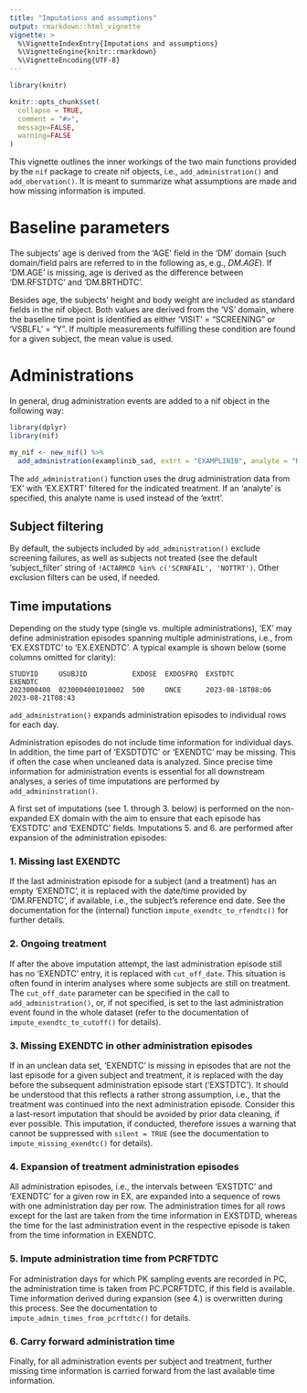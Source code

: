 ```yaml
---
title: "Imputations and assumptions"
output: rmarkdown::html_vignette
vignette: >
  %\VignetteIndexEntry{Imputations and assumptions}
  %\VignetteEngine{knitr::rmarkdown}
  %\VignetteEncoding{UTF-8}
---
```


```r
library(knitr)

knitr::opts_chunk$set(
  collapse = TRUE,
  comment = "#>",
  message=FALSE,
  warning=FALSE
)
```

This vignette outlines the inner workings of the two main functions provided by
the `nif` package to create nif objects, i.e., `add_administration()` and
`add_obervation()`. It is meant to summarize what assumptions are made and how
missing information is imputed.

# Baseline parameters

The subjects' age is derived from the 'AGE' field in the 'DM' domain (such
domain/field pairs are referred to in the following as, e.g., *DM.AGE*). If
'DM.AGE' is missing, age is derived as the difference between 'DM.RFSTDTC'
and 'DM.BRTHDTC'.

Besides age, the subjects' height and body weight are included as standard
fields in the nif object. Both values are derived from the 'VS' domain, where
the baseline time point is identified as either 'VISIT' = "SCREENING" or
'VSBLFL' = "Y". If multiple measurements fulfilling these condition are found
for a given subject, the mean value is used.

# Administrations

In general, drug administration events are added to a nif object in the
following way:

```r
library(dplyr)
library(nif)

my_nif <- new_nif() %>% 
  add_administration(examplinib_sad, extrt = "EXAMPLINIB", analyte = "RS2023")
```

The `add_administration()` function uses the drug administration data from 'EX'
with 'EX.EXTRT' filtered for the indicated treatment. If an 'analyte' is
specified, this analyte name is used instead of the 'extrt'.

## Subject filtering

By default, the subjects included by `add_administration()` exclude screening
failures, as well as subjects not treated (see the default 'subject_filter'
string of `!ACTARMCD %in% c('SCRNFAIL', 'NOTTRT')`. Other exclusion filters
can be used, if needed.

## Time imputations

Depending on the study type (single vs. multiple administrations), 'EX' may
define administration episodes spanning multiple administrations, i.e., from
'EX.EXSTDTC' to 'EX.EXENDTC'. A typical example is shown below (some columns
omitted for clarity):

```
STUDYID     USUBJID           EXDOSE  EXDOSFRQ  EXSTDTC           EXENDTC
2023000400  0230004001010002  500     ONCE      2023-08-18T08:06  2023-08-21T08:43
```

`add_administration()` expands administration episodes to individual rows for
each day.

Administration episodes do not include time information for individual days. In
addition, the time part of 'EXSDTDTC' or 'EXENDTC' may be missing. This if often
the case when uncleaned data is analyzed. Since precise time information for 
administration events is essential for all downstream analyses, a series of time
imputations are performed by `add_admininstration()`.

A first set of imputations (see 1. through 3. below) is performed on the
non-expanded EX domain with the aim to ensure that each episode has 'EXSTDTC'
and 'EXENDTC' fields. Imputations 5. and 6. are performed after expansion of the
administration episodes:

### 1. Missing last EXENDTC

If the last administration episode for a subject (and a treatment) has an empty
'EXENDTC', it is replaced with the date/time provided by 'DM.RFENDTC', if
available, i.e., the subject's reference end date. See the documentation for the
(internal) function `impute_exendtc_to_rfendtc()` for further details.

### 2. Ongoing treatment

If after the above imputation attempt, the last administration episode still has
no 'EXENDTC' entry, it is replaced with `cut_off_date`. This situation is
often found in interim analyses where some subjects are still on treatment.
The `cut_off_date` parameter can be specified in the call to
`add_administration()`, or, if not specified, is set to the last administration
event found in the whole dataset (refer to the documentation of
`impute_exendtc_to_cutoff()` for details).

### 3. Missing EXENDTC in other administration episodes

If in an unclean data set, 'EXENDTC' is missing in episodes that are not the
last episode for a given subject and treatment, it is replaced with the day
before the subsequent administration episode start ('EXSTDTC'). It should be
understood that this reflects a rather strong assumption, i.e., that the
treatment was continued into the next administration episode. Consider this a 
last-resort imputation that should be avoided by prior data cleaning, if ever
possible. This imputation, if conducted, therefore issues a warning that cannot
be suppressed with `silent = TRUE` (see the documentation to
`impute_missing_exendtc()` for details).

### 4. Expansion of treatment administration episodes

All administration episodes, i.e., the intervals between 'EXSTDTC' and 'EXENDTC'
for a given row in EX, are expanded into a sequence of rows with one
administration day per row. The administration times for all rows except for
the last are taken from the time information in EXSTDTD, whereas the time
for the last administration event in the respective episode is taken from the
time information in EXENDTC.

### 5. Impute administration time from PCRFTDTC

For administration days for which PK sampling events are recorded in PC, the
administration time is taken from PC.PCRFTDTC, if this field is available. Time
information derived during expansion (see 4.) is overwritten during this
process. See the documentation to `impute_admin_times_from_pcrftdtc()` for
details.

### 6. Carry forward administration time

Finally, for all administration events per subject and treatment, further
missing time information is carried forward from the last available time
information.


<!-- # Observations -->

<!-- ## Specimen -->

<!-- The observations included in the NIF file are the pharmacokinetic concentrations -->
<!-- included in the 'PC' domain. Depending on the design of the underlying clinical -->
<!-- study, there may be data from different specimen types, e.g., blood, plasma, -->
<!-- urine, feces. -->

<!-- The specimen type to be included in the NIF file can be explicitly provided to -->
<!-- `make_nif()`, e.g., `make_nif(sdtm.data, spec="PLASMA")`. If not provided, the -->
<!-- most likely is used, i.e., either "PLASMA" or "BLOOD". -->

<!-- ### Measurements not done -->

<!-- If the *permissible* field `PCSTAT` is used in the PC domain, providing -->
<!-- information on the status of the pharmacokinetic samples, data records with  -->
<!-- `PCSTAT=="NOT DONE"` are discarded. -->

<!-- ### Observation time -->

<!-- The actual absolute date and time for each observation is taken from the `PCDTC` -->
<!-- field. The nominal (planned) time is taken from the `PCELTM` (planned elapsed -->
<!-- time) field. This *permissible* variable has the format "PTxxH" where *xx* is -->
<!-- the time since the last administration. -->

<!-- ### Other fields required by NONMEM -->

<!-- For all observations, the compartment (`CMT`) is fixed to 2. Depending on the -->
<!-- further analysis, e.g., the structural model used in the nonlinear mixed-effects -->
<!-- modeling, the compartment may need to be changed, or different compartments for -->
<!-- the parent compound and metabolites may need to be defined. -->

<!-- The `DV` field in the NIF output is set to `PCSTRESN/1000`. This assumes that -->
<!-- the pharmacokinetic concentrations are given in ng/ml units. As per the NONMEM -->
<!-- conventions, `LNDV` is the natural log of `DV`. `MDV` (*missing dependent -->
<!-- variable*) is set to 1 for entries with missing `DV`. -->

<!-- For all observations, `EVID` is fixed to zero. -->

<!-- ### SEX recoding -->

<!-- As per the SDTM definitions, the subjects' sex is encoded in `SEX` as "M" or -->
<!-- "F". In the NIF output file, "M" is recoded to "0" and "F" to "1" to facilitate -->
<!-- downstream analysis. -->

<!-- ## Administrations -->

<!-- The administrations included in the NIF file come from the EX SDTM domain, but -->
<!-- only administration data from subjects who have corresponding observations are -->
<!-- included. -->

<!-- ### Date expansion -->

<!-- Depending on the study type (single vs. multiple administrations), the EX -->
<!-- domain may define administration intervals, i.e., from `EXSTDTC` to `EXENDTC`.  -->
<!-- A typical example is shown below (some columns omitted for clarity): -->

<!-- ``` -->
<!-- STUDYID     USUBJID           EXDOSE  EXDOSFRQ  EXSTDTC           EXENDTC -->
<!-- 2023000400  0230004001010002  500     ONCE      2023-08-18T08:06  2023-08-21T08:43 -->
<!-- ``` -->
<!-- During NIF generation, `make_nif()` expands the time range to individual -->
<!-- rows for each day. The respective administration time is assumed to be the  -->
<!-- administration time noted for the start date for the whole administration  -->
<!-- interval (i.e., 8:06 in the above example), except for the end date for which -->
<!-- the time specified for that date is taken (i.e., 8:43 in the above example). -->

<!-- ### Analyte mapping -->

<!-- To distinguish administrations and observations relating to multiple drugs,  -->
<!-- `make_nif()` introduces the field `ANALYTE` into the NIF output file. Its -->
<!-- values correspond to the values used in `PCTESTCD` in the PC domain. The SDTM -->
<!-- variable in the EX domain that defines the administered drug is `EXTRT`, and in -->
<!-- many cases, its values do not correspond to the values defined in `PCTESTCD` for -->
<!-- the respective parent compound analytes. In order to associate administrations -->
<!-- to the parent plasma concentrations, mapping information must be provided on  -->
<!-- the level of the `sdtm` object (see `?add_mapping()` for additional -->
<!-- information). -->

<!-- ## Data cut-off and date and time imputations -->

<!-- During the creation of the NIF file, a global cut-off date is defined that -->
<!-- reflects the last observation across all subjects in the PC domain. -->

<!-- In ongoing studies, the treatment end date for some records may not be  -->
<!-- defined, e.g., `EXENDTC` is empty in the respective record in the `EX` domain. -->
<!-- This is often the case when the treatment is still ongoing at the time of the -->
<!-- data cut-off. In these records, `EXENDTC` is set to the cut-off date. -->

<!-- ### Missing treatment start time -->

<!-- Specifically for administrations that are followed by observations on the same -->
<!-- day, the administration time point is critical information to calculate precise -->
<!-- post-dose time points. If time information is not included in EX for such days -->
<!-- (see the example below), `make_nif()` cross references with the `PCRFDTC` -->
<!-- variable in PC, i.e., the reference time recorded the observations on this day. -->

<!-- ``` -->
<!-- STUDYID     USUBJID           EXDOSE  EXDOSFRQ  EXSTDTC     EXENDTC -->
<!-- 2023000400  0230004001010002  500     ONCE      2023-08-18  2023-08-21T08:43 -->
<!-- ``` -->

<!-- That time is then also carried forward to the following administrations in the -->
<!-- whole administration interval. -->

<!-- ### Missing treatment end time -->

<!-- In some cases, no end time is included in `EXENDTC`, see the example below. In  -->
<!-- these cases, `make_nif()` assumes the end time to be the same for `EXSTDTC` and -->
<!-- `EXENDTC`. -->

<!-- ``` -->
<!-- STUDYID     USUBJID           EXDOSE  EXDOSFRQ  EXSTDTC           EXENDTC -->
<!-- 2023000400  0230004001010002  500     ONCE      2023-08-18T08:06  2023-08-21 -->
<!-- ``` -->

<!-- ## TIME -->

<!-- As per the NONMEM requirements, the `TIME` variable in the NIF file gives the -->
<!-- elapsed time in hours since the individual first recorded event, most often the -->
<!-- first pre-dose observation or the first administration. -->





